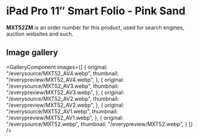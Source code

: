 
# iPad Pro 11″ Smart Folio - Pink Sand

<Callout type='info' emoji='👉🏻'>**MXT52ZM** is an order number for this product, used for search engines, auction websites and such.</Callout>

## Image gallery

<GalleryComponent
    images={[
      {
        original: "/everysource/MXT52_AV4.webp",
        thumbnail: "/everypreview/MXT52_AV4.webp",
      },
      {
        original: "/everysource/MXT52_AV3.webp",
        thumbnail: "/everypreview/MXT52_AV3.webp",
      },
      {
        original: "/everysource/MXT52_AV2.webp",
        thumbnail: "/everypreview/MXT52_AV2.webp",
      },
      {
        original: "/everysource/MXT52_AV1.webp",
        thumbnail: "/everypreview/MXT52_AV1.webp",
      },
      {
        original: "/everysource/MXT52.webp",
        thumbnail: "/everypreview/MXT52.webp",
      }
    ]}
  />
